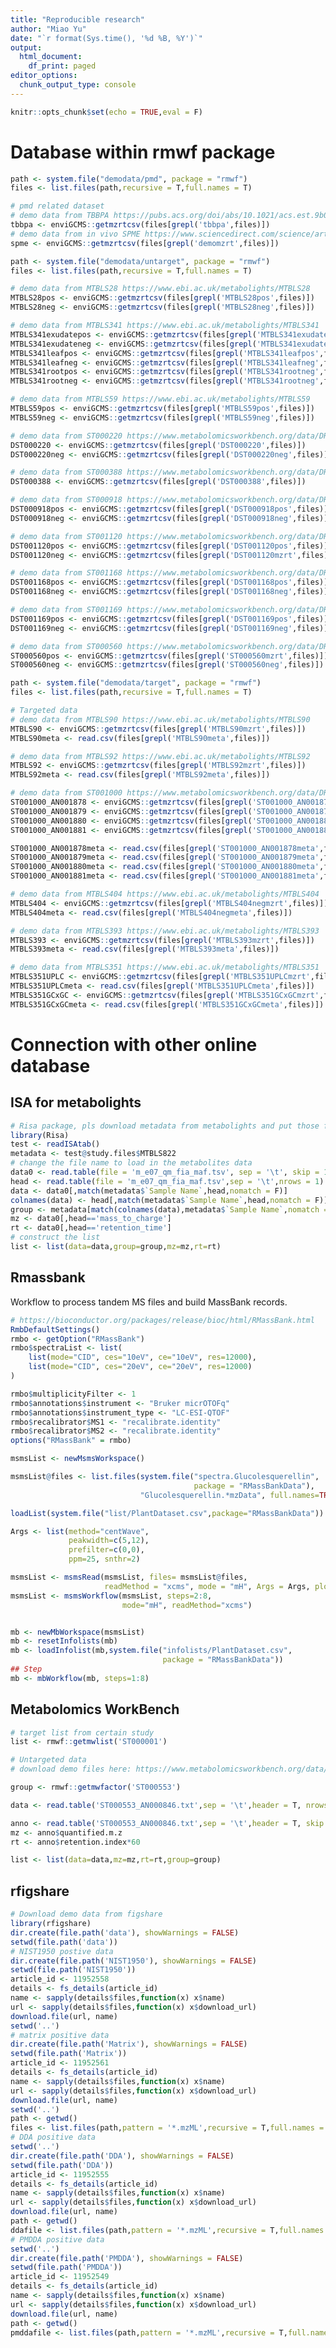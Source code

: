 ```yaml
---
title: "Reproducible research"
author: "Miao Yu"
date: "`r format(Sys.time(), '%d %B, %Y')`"
output:
  html_document:
    df_print: paged
editor_options: 
  chunk_output_type: console
---
```


```r
knitr::opts_chunk$set(echo = TRUE,eval = F)
```

# Database within rmwf package

```r
path <- system.file("demodata/pmd", package = "rmwf")
files <- list.files(path,recursive = T,full.names = T)

# pmd related dataset
# demo data from TBBPA https://pubs.acs.org/doi/abs/10.1021/acs.est.9b02122
tbbpa <- enviGCMS::getmzrtcsv(files[grepl('tbbpa',files)])
# demo data from in vivo SPME https://www.sciencedirect.com/science/article/pii/S0003267018313047
spme <- enviGCMS::getmzrtcsv(files[grepl('demomzrt',files)])

path <- system.file("demodata/untarget", package = "rmwf")
files <- list.files(path,recursive = T,full.names = T)

# demo data from MTBLS28 https://www.ebi.ac.uk/metabolights/MTBLS28
MTBLS28pos <- enviGCMS::getmzrtcsv(files[grepl('MTBLS28pos',files)])
MTBLS28neg <- enviGCMS::getmzrtcsv(files[grepl('MTBLS28neg',files)])

# demo data from MTBLS341 https://www.ebi.ac.uk/metabolights/MTBLS341
MTBLS341exudatepos <- enviGCMS::getmzrtcsv(files[grepl('MTBLS341exudatepos',files)])
MTBLS341exudateneg <- enviGCMS::getmzrtcsv(files[grepl('MTBLS341exudateneg',files)])
MTBLS341leafpos <- enviGCMS::getmzrtcsv(files[grepl('MTBLS341leafpos',files)])
MTBLS341leafneg <- enviGCMS::getmzrtcsv(files[grepl('MTBLS341leafneg',files)])
MTBLS341rootpos <- enviGCMS::getmzrtcsv(files[grepl('MTBLS341rootneg',files)])
MTBLS341rootneg <- enviGCMS::getmzrtcsv(files[grepl('MTBLS341rootneg',files)])

# demo data from MTBLS59 https://www.ebi.ac.uk/metabolights/MTBLS59
MTBLS59pos <- enviGCMS::getmzrtcsv(files[grepl('MTBLS59pos',files)])
MTBLS59neg <- enviGCMS::getmzrtcsv(files[grepl('MTBLS59neg',files)])

# demo data from ST000220 https://www.metabolomicsworkbench.org/data/DRCCMetadata.php?Mode=Study&StudyID=ST000220
DST000220 <- enviGCMS::getmzrtcsv(files[grepl('DST000220',files)])
DST000220neg <- enviGCMS::getmzrtcsv(files[grepl('DST000220neg',files)])

# demo data from ST000388 https://www.metabolomicsworkbench.org/data/DRCCMetadata.php?Mode=Study&StudyID=ST000388
DST000388 <- enviGCMS::getmzrtcsv(files[grepl('DST000388',files)])

# demo data from ST000918 https://www.metabolomicsworkbench.org/data/DRCCMetadata.php?Mode=Study&StudyID=ST000918
DST000918pos <- enviGCMS::getmzrtcsv(files[grepl('DST000918pos',files)])
DST000918neg <- enviGCMS::getmzrtcsv(files[grepl('DST000918neg',files)])

# demo data from ST001120 https://www.metabolomicsworkbench.org/data/DRCCMetadata.php?Mode=Study&StudyID=ST001120
DST001120pos <- enviGCMS::getmzrtcsv(files[grepl('DST001120pos',files)])
DST001120neg <- enviGCMS::getmzrtcsv(files[grepl('DST001120mzrt',files)])

# demo data from ST001168 https://www.metabolomicsworkbench.org/data/DRCCMetadata.php?Mode=Study&StudyID=ST001168
DST001168pos <- enviGCMS::getmzrtcsv(files[grepl('DST001168pos',files)])
DST001168neg <- enviGCMS::getmzrtcsv(files[grepl('DST001168neg',files)])

# demo data from ST001169 https://www.metabolomicsworkbench.org/data/DRCCMetadata.php?Mode=Study&StudyID=ST001169
DST001169pos <- enviGCMS::getmzrtcsv(files[grepl('DST001169pos',files)])
DST001169neg <- enviGCMS::getmzrtcsv(files[grepl('DST001169neg',files)])

# demo data from ST000560 https://www.metabolomicsworkbench.org/data/DRCCMetadata.php?Mode=Study&StudyID=ST000560
ST000560pos <- enviGCMS::getmzrtcsv(files[grepl('ST000560mzrt',files)])
ST000560neg <- enviGCMS::getmzrtcsv(files[grepl('ST000560neg',files)])

path <- system.file("demodata/target", package = "rmwf")
files <- list.files(path,recursive = T,full.names = T)

# Targeted data
# demo data from MTBLS90 https://www.ebi.ac.uk/metabolights/MTBLS90
MTBLS90 <- enviGCMS::getmzrtcsv(files[grepl('MTBLS90mzrt',files)])
MTBLS90meta <- read.csv(files[grepl('MTBLS90meta',files)])

# demo data from MTBLS92 https://www.ebi.ac.uk/metabolights/MTBLS92
MTBLS92 <- enviGCMS::getmzrtcsv(files[grepl('MTBLS92mzrt',files)])
MTBLS92meta <- read.csv(files[grepl('MTBLS92meta',files)])

# demo data from ST001000 https://www.metabolomicsworkbench.org/data/DRCCMetadata.php?Mode=Study&StudyID=ST001000
ST001000_AN001878 <- enviGCMS::getmzrtcsv(files[grepl('ST001000_AN001878mzrt',files)])
ST001000_AN001879 <- enviGCMS::getmzrtcsv(files[grepl('ST001000_AN001879mzrt',files)])
ST001000_AN001880 <- enviGCMS::getmzrtcsv(files[grepl('ST001000_AN001880mzrt',files)])
ST001000_AN001881 <- enviGCMS::getmzrtcsv(files[grepl('ST001000_AN001881mzrt',files)])

ST001000_AN001878meta <- read.csv(files[grepl('ST001000_AN001878meta',files)])
ST001000_AN001879meta <- read.csv(files[grepl('ST001000_AN001879meta',files)])
ST001000_AN001880meta <- read.csv(files[grepl('ST001000_AN001880meta',files)])
ST001000_AN001881meta <- read.csv(files[grepl('ST001000_AN001881meta',files)])

# demo data from MTBLS404 https://www.ebi.ac.uk/metabolights/MTBLS404
MTBLS404 <- enviGCMS::getmzrtcsv(files[grepl('MTBLS404negmzrt',files)])
MTBLS404meta <- read.csv(files[grepl('MTBLS404negmeta',files)])

# demo data from MTBLS393 https://www.ebi.ac.uk/metabolights/MTBLS393
MTBLS393 <- enviGCMS::getmzrtcsv(files[grepl('MTBLS393mzrt',files)])
MTBLS393meta <- read.csv(files[grepl('MTBLS393meta',files)])

# demo data from MTBLS351 https://www.ebi.ac.uk/metabolights/MTBLS351
MTBLS351UPLC <- enviGCMS::getmzrtcsv(files[grepl('MTBLS351UPLCmzrt',files)])
MTBLS351UPLCmeta <- read.csv(files[grepl('MTBLS351UPLCmeta',files)])
MTBLS351GCxGC <- enviGCMS::getmzrtcsv(files[grepl('MTBLS351GCxGCmzrt',files)])
MTBLS351GCxGCmeta <- read.csv(files[grepl('MTBLS351GCxGCmeta',files)])

```

# Connection with other online database

## ISA for metabolights

```r
# Risa package, pls download metadata from metabolights and put those file in current work dir
library(Risa)
test <- readISAtab()
metadata <- test@study.files$MTBLS822
# change the file name to load in the metabolites data
data0 <- read.table(file = 'm_e07_qm_fia_maf.tsv', sep = '\t', skip = 1)
head <- read.table(file = 'm_e07_qm_fia_maf.tsv',sep = '\t',nrows = 1)
data <- data0[,match(metadata$`Sample Name`,head,nomatch = F)]
colnames(data) <- head[,match(metadata$`Sample Name`,head,nomatch = F)]
group <- metadata[match(colnames(data),metadata$`Sample Name`,nomatch = F),]
mz <- data0[,head=='mass_to_charge']
rt <- data0[,head=='retention_time']
# construct the list
list <- list(data=data,group=group,mz=mz,rt=rt)
```

## Rmassbank

Workflow to process tandem MS files and build MassBank records.

```r
# https://bioconductor.org/packages/release/bioc/html/RMassBank.html
RmbDefaultSettings()
rmbo <- getOption("RMassBank")
rmbo$spectraList <- list(
    list(mode="CID", ces="10eV", ce="10eV", res=12000),
    list(mode="CID", ces="20eV", ce="20eV", res=12000)
)

rmbo$multiplicityFilter <- 1
rmbo$annotations$instrument <- "Bruker micrOTOFq"
rmbo$annotations$instrument_type <- "LC-ESI-QTOF"
rmbo$recalibrator$MS1 <- "recalibrate.identity"
rmbo$recalibrator$MS2 <- "recalibrate.identity"
options("RMassBank" = rmbo)

msmsList <- newMsmsWorkspace()

msmsList@files <- list.files(system.file("spectra.Glucolesquerellin",
                                         package = "RMassBankData"),
                             "Glucolesquerellin.*mzData", full.names=TRUE)

loadList(system.file("list/PlantDataset.csv",package="RMassBankData"))

Args <- list(method="centWave",
             peakwidth=c(5,12),
             prefilter=c(0,0),
             ppm=25, snthr=2)

msmsList <- msmsRead(msmsList, files= msmsList@files, 
                     readMethod = "xcms", mode = "mH", Args = Args, plots = TRUE)
msmsList <- msmsWorkflow(msmsList, steps=2:8,
                         mode="mH", readMethod="xcms")


mb <- newMbWorkspace(msmsList)
mb <- resetInfolists(mb)
mb <- loadInfolist(mb,system.file("infolists/PlantDataset.csv",
                                  package = "RMassBankData"))
## Step
mb <- mbWorkflow(mb, steps=1:8)
```


## Metabolomics WorkBench

```r
# target list from certain study
list <- rmwf::getmwlist('ST000001')

# Untargeted data
# download demo files here: https://www.metabolomicsworkbench.org/data/DRCCMetadata.php?Mode=ProcessDownloadResults&StudyID=ST000553&AnalysisID=AN000845

group <- rmwf::getmwfactor('ST000553')

data <- read.table('ST000553_AN000846.txt',sep = '\t',header = T, nrows = 1983,na.strings = '\\N',row.names = 1)

anno <- read.table('ST000553_AN000846.txt',sep = '\t',header = T, skip = 1985,na.strings = '\\N',row.names = 1)
mz <- anno$quantified.m.z
rt <- anno$retention.index*60

list <- list(data=data,mz=mz,rt=rt,group=group)
```

## rfigshare

```r
# Download demo data from figshare
library(rfigshare)
dir.create(file.path('data'), showWarnings = FALSE)
setwd(file.path('data'))
# NIST1950 postive data
dir.create(file.path('NIST1950'), showWarnings = FALSE)
setwd(file.path('NIST1950'))
article_id <- 11952558
details <- fs_details(article_id)
name <- sapply(details$files,function(x) x$name)
url <- sapply(details$files,function(x) x$download_url)
download.file(url, name)
setwd('..')
# matrix positive data
dir.create(file.path('Matrix'), showWarnings = FALSE)
setwd(file.path('Matrix'))
article_id <- 11952561
details <- fs_details(article_id)
name <- sapply(details$files,function(x) x$name)
url <- sapply(details$files,function(x) x$download_url)
download.file(url, name)
setwd('..')
path <- getwd()
files <- list.files(path,pattern = '*.mzML',recursive = T,full.names = T)
# DDA positive data
setwd('..')
dir.create(file.path('DDA'), showWarnings = FALSE)
setwd(file.path('DDA'))
article_id <- 11952555
details <- fs_details(article_id)
name <- sapply(details$files,function(x) x$name)
url <- sapply(details$files,function(x) x$download_url)
download.file(url, name)
path <- getwd()
ddafile <- list.files(path,pattern = '*.mzML',recursive = T,full.names = T)
# PMDDA positive data
setwd('..')
dir.create(file.path('PMDDA'), showWarnings = FALSE)
setwd(file.path('PMDDA'))
article_id <- 11952549
details <- fs_details(article_id)
name <- sapply(details$files,function(x) x$name)
url <- sapply(details$files,function(x) x$download_url)
download.file(url, name)
path <- getwd()
pmddafile <- list.files(path,pattern = '*.mzML',recursive = T,full.names = T)
```
